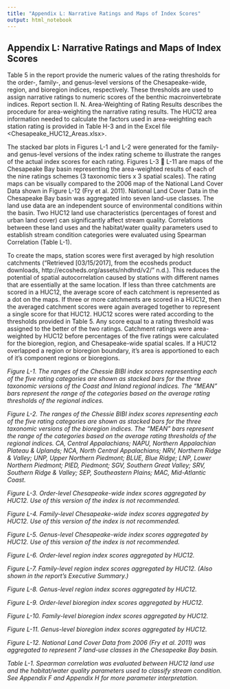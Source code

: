 ```yaml
---
title: "Appendix L: Narrative Ratings and Maps of Index Scores"
output: html_notebook
---
```


## Appendix L: Narrative Ratings and Maps of Index Scores

Table 5 in the report provide the numeric values of the rating thresholds for the order-, family-, and genus-level versions of the Chesapeake-wide, region, and bioregion indices, respectively. These thresholds are used to assign narrative ratings to numeric scores of the benthic macroinvertebrate indices. Report section II. N. Area-Weighting of Rating Results describes the procedure for area-weighting the narrative rating results. The HUC12 area information needed to calculate the factors used in area-weighting each station rating is provided in Table H-3 and in the Excel file <Chesapeake_HUC12_Areas.xlsx>.

The stacked bar plots in Figures L-1 and L-2 were generated for the family- and genus-level versions of the index rating scheme to illustrate the ranges of the actual index scores for each rating. Figures L-3  L-11 are maps of the Chesapeake Bay basin representing the area-weighted results of each of the nine ratings schemes (3 taxonomic tiers x 3 spatial scales). The rating maps can be visually compared to the 2006 map of the National Land Cover Data shown in Figure L-12 (Fry et al. 2011). National Land Cover Data in the Chesapeake Bay basin was aggregated into seven land-use classes. The land use data are an independent source of environmental conditions within the basin. Two HUC12 land use characteristics (percentages of forest and urban land cover) can significantly affect stream quality. Correlations between these land uses and the habitat/water quality parameters used to establish stream condition categories were evaluated using Spearman Correlation (Table L-1).

To create the maps, station scores were first averaged by high resolution catchments (“Retrieved [03/15/2017], from the ecosheds product downloads, http://ecosheds.org/assets/nhdhrd/v2/” n.d.). This reduces the potential of spatial autocorrelation caused by stations with different names that are essentially at the same location. If less than three catchments are scored in a HUC12, the average score of each catchment is represented as a dot on the maps. If three or more catchments are scored in a HUC12, then the averaged catchment scores were again averaged together to represent a single score for that HUC12. HUC12 scores were rated according to the thresholds provided in Table 5. Any score equal to a rating threshold was assigned to the better of the two ratings. Catchment ratings were area-weighted by HUC12 before percentages of the five ratings were calculated for the bioregion, region, and Chesapeake-wide spatial scales. If a HUC12 overlapped a region or bioregion boundary, it’s area is apportioned to each of it’s component regions or bioregions.

_Figure L-1. The ranges of the Chessie BIBI index scores representing each of the five rating categories are shown as stacked bars for the three taxonomic versions of the Coast and Inland regional indices. The “MEAN” bars represent the range of the categories based on the average rating thresholds of the regional indices._

_Figure L-2. The ranges of the Chessie BIBI index scores representing each of the five rating categories are shown as stacked bars for the three taxonomic versions of the bioregion indices. The “MEAN” bars represent the range of the categories based on the average rating thresholds of the regional indices. CA, Central Appalachians; NAPU, Northern Appalachian Plateau & Uplands; NCA, North Central Appalachians; NRV, Northern Ridge & Valley; UNP, Upper Northern Piedmont; BLUE, Blue Ridge; LNP, Lower Northern Piedmont; PIED, Piedmont; SGV, Southern Great Valley; SRV, Southern Ridge & Valley; SEP, Southeastern Plains; MAC, Mid-Atlantic Coast._

_Figure L-3. Order-level Chesapeake-wide index scores aggregated by HUC12. Use of this version of the index is not recommended._

_Figure L-4. Family-level Chesapeake-wide index scores aggregated by HUC12. Use of this version of the index is not recommended._

_Figure L-5. Genus-level Chesapeake-wide index scores aggregated by HUC12. Use of this version of the index is not recommended._

_Figure L-6. Order-level region index scores aggregated by HUC12._

_Figure L-7. Family-level region index scores aggregated by HUC12. (Also shown in the report’s Executive Summary.)_

_Figure L-8. Genus-level region index scores aggregated by HUC12._

_Figure L-9. Order-level bioregion index scores aggregated by HUC12._

_Figure L-10. Family-level bioregion index scores aggregated by HUC12._

_Figure L-11. Genus-level bioregion index scores aggregated by HUC12._

_Figure L-12. National Land Cover Data from 2006 (Fry et al. 2011) was aggregated to represent 7 land-use classes in the Chesapeake Bay basin._

_Table L-1. Spearman correlation was evaluated between HUC12 land use and the habitat/water quality parameters used to classify stream condition. See Appendix F and Appendix H for more parameter interpretation._



